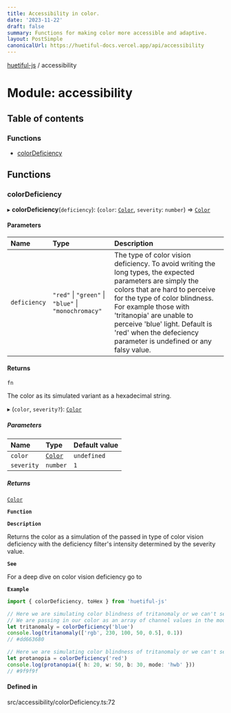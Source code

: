 ---
title: Accessibility in color.
date: '2023-11-22'
draft: false
summary: Functions for making color more accessible and adaptive.
layout: PostSimple
canonicalUrl: https://huetiful-docs.vercel.app/api/accessibility
---

<!-- TSDOC_START -->

[huetiful-js](../README.md) / accessibility

# Module: accessibility

## Table of contents

### Functions

- [colorDeficiency](accessibility.md#colordeficiency)

## Functions

### colorDeficiency

▸ **colorDeficiency**(`deficiency`): (`color`: [`Color`](paramTypes.md#color), `severity`: `number`) => [`Color`](paramTypes.md#color)

#### Parameters

| Name | Type | Description |
| :------ | :------ | :------ |
| `deficiency` | ``"red"`` \| ``"green"`` \| ``"blue"`` \| ``"monochromacy"`` | The type of color vision deficiency. To avoid writing the long types, the expected parameters are simply the colors that are hard to perceive for the type of color blindness. For example those with 'tritanopia' are unable to perceive 'blue' light. Default is 'red' when the defeciency parameter is undefined or any falsy value. |

#### Returns

`fn`

The color as its simulated variant as a hexadecimal string.

▸ (`color`, `severity?`): [`Color`](paramTypes.md#color)

##### Parameters

| Name | Type | Default value |
| :------ | :------ | :------ |
| `color` | [`Color`](paramTypes.md#color) | `undefined` |
| `severity` | `number` | `1` |

##### Returns

[`Color`](paramTypes.md#color)

**`Function`**

**`Description`**

Returns the color as a simulation of the passed in type of color vision deficiency with the deficiency filter's intensity determined by the severity value.

**`See`**

For a deep dive on  color vision deficiency go to

**`Example`**

```ts
import { colorDeficiency, toHex } from 'huetiful-js'

// Here we are simulating color blindness of tritanomaly or we can't see 'blue'. 
// We are passing in our color as an array of channel values in the mode "rgb". The severity is set to 0.1
let tritanomaly = colorDeficiency('blue')
console.log(tritanomaly(['rgb', 230, 100, 50, 0.5], 0.1))
// #dd663680

// Here we are simulating color blindness of tritanomaly or we can't see 'red'. The severity is not explicitly set so it defaults to 1
let protanopia = colorDeficiency('red')
console.log(protanopia({ h: 20, w: 50, b: 30, mode: 'hwb' }))
// #9f9f9f
```

#### Defined in

src/accessibility/colorDeficiency.ts:72

<!-- TSDOC_END -->
